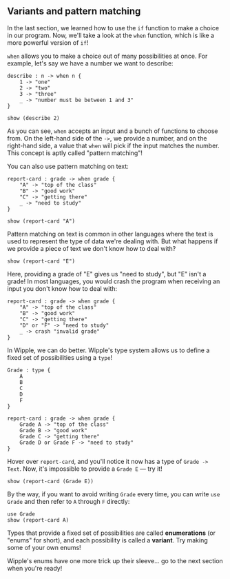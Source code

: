 ## Variants and pattern matching

In the last section, we learned how to use the `if` function to make a choice in our program. Now, we'll take a look at the `when` function, which is like a more powerful version of `if`!

`when` allows you to make a choice out of many possibilities at once. For example, let's say we have a number we want to describe:

```wipple
describe : n -> when n {
    1 -> "one"
    2 -> "two"
    3 -> "three"
    _ -> "number must be between 1 and 3"
}

show (describe 2)
```

As you can see, `when` accepts an input and a bunch of functions to choose from. On the left-hand side of the `->`, we provide a number, and on the right-hand side, a value that `when` will pick if the input matches the number. This concept is aptly called "pattern matching"!

You can also use pattern matching on text:

```wipple
report-card : grade -> when grade {
    "A" -> "top of the class"
    "B" -> "good work"
    "C" -> "getting there"
    _ -> "need to study"
}

show (report-card "A")
```

Pattern matching on text is common in other languages where the text is used to represent the type of data we're dealing with. But what happens if we provide a piece of text we don't know how to deal with?

```wipple
show (report-card "E")
```

Here, providing a grade of "E" gives us "need to study", but "E" isn't a grade! In most languages, you would crash the program when receiving an input you don't know how to deal with:

```wipple
report-card : grade -> when grade {
    "A" -> "top of the class"
    "B" -> "good work"
    "C" -> "getting there"
    "D" or "F" -> "need to study"
    _ -> crash "invalid grade"
}
```

In Wipple, we can do better. Wipple's type system allows us to define a fixed set of possibilities using a `type`!

```wipple
Grade : type {
    A
    B
    C
    D
    F
}

report-card : grade -> when grade {
    Grade A -> "top of the class"
    Grade B -> "good work"
    Grade C -> "getting there"
    Grade D or Grade F -> "need to study"
}
```

Hover over `report-card`, and you'll notice it now has a type of `Grade -> Text`. Now, it's impossible to provide a `Grade E` — try it!

```wipple
show (report-card (Grade E))
```

By the way, if you want to avoid writing `Grade` every time, you can write `use Grade` and then refer to `A` through `F` directly:

```wipple
use Grade
show (report-card A)
```

Types that provide a fixed set of possibilities are called **enumerations** (or "enums" for short), and each possibility is called a **variant**. Try making some of your own enums!

Wipple's enums have one more trick up their sleeve... go to the next section when you're ready!
